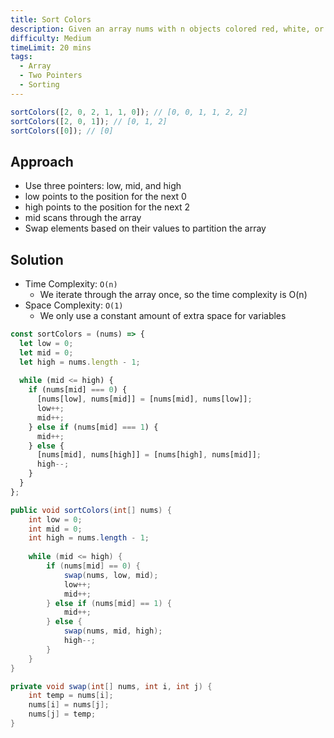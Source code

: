 ```yaml
---
title: Sort Colors
description: Given an array nums with n objects colored red, white, or blue, sort them in-place so that objects of the same color are adjacent, with the colors in the order red, white, and blue. We will use the integers 0, 1, and 2 to represent the color red, white, and blue, respectively.
difficulty: Medium
timeLimit: 20 mins
tags:
  - Array
  - Two Pointers
  - Sorting
---
```


```js title="Example"
sortColors([2, 0, 2, 1, 1, 0]); // [0, 0, 1, 1, 2, 2]
sortColors([2, 0, 1]); // [0, 1, 2]
sortColors([0]); // [0]
```

## Approach

- Use three pointers: low, mid, and high
- low points to the position for the next 0
- high points to the position for the next 2
- mid scans through the array
- Swap elements based on their values to partition the array

## Solution

- Time Complexity: `O(n)`
  - We iterate through the array once, so the time complexity is O(n)
- Space Complexity: `O(1)`
  - We only use a constant amount of extra space for variables

```js tab="JavaScript"
const sortColors = (nums) => {
  let low = 0;
  let mid = 0;
  let high = nums.length - 1;
  
  while (mid <= high) {
    if (nums[mid] === 0) {
      [nums[low], nums[mid]] = [nums[mid], nums[low]];
      low++;
      mid++;
    } else if (nums[mid] === 1) {
      mid++;
    } else {
      [nums[mid], nums[high]] = [nums[high], nums[mid]];
      high--;
    }
  }
};
```

```java tab="Java"
public void sortColors(int[] nums) {
    int low = 0;
    int mid = 0;
    int high = nums.length - 1;
    
    while (mid <= high) {
        if (nums[mid] == 0) {
            swap(nums, low, mid);
            low++;
            mid++;
        } else if (nums[mid] == 1) {
            mid++;
        } else {
            swap(nums, mid, high);
            high--;
        }
    }
}

private void swap(int[] nums, int i, int j) {
    int temp = nums[i];
    nums[i] = nums[j];
    nums[j] = temp;
}
```
